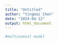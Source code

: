 ```yaml
---
title: "Untitled"
author: "Yingmai Chen"
date: "2024-04-12"
output: html_document
---
```


```r
#multinomial model

```



